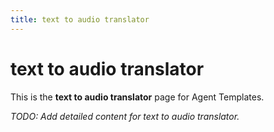 ```yaml
---
title: text to audio translator
---
```


# text to audio translator

This is the **text to audio translator** page for Agent Templates.

_TODO: Add detailed content for text to audio translator._
